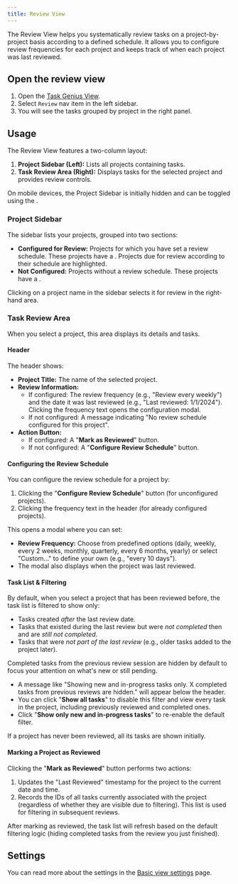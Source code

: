 ```yaml
---
title: Review View
---
```



The Review View helps you systematically review tasks on a project-by-project basis according to a defined schedule. It allows you to configure review frequencies for each project and keeps track of when each project was last reviewed.

<VersionCallout version="7.0.0" />

## Open the review view

1. Open the [Task Genius View](/docs/task-view).
2. Select `Review` nav item in the left sidebar.
3. You will see the tasks grouped by project in the right panel.

## Usage

The Review View features a two-column layout:

1.  **Project Sidebar (Left):** Lists all projects containing tasks.
2.  **Task Review Area (Right):** Displays tasks for the selected project and provides review controls.

On mobile devices, the Project Sidebar is initially hidden and can be toggled using the <SidebarIcon className="inline-block w-5 h-5" />.

### Project Sidebar

The sidebar lists your projects, grouped into two sections:

- **Configured for Review:** Projects for which you have set a review schedule. These projects have a <FolderCheckIcon className="inline-block w-5 h-5" />. Projects due for review according to their schedule are highlighted.
- **Not Configured:** Projects without a review schedule. These projects have a <FolderIcon className="inline-block w-5 h-5" />.

Clicking on a project name in the sidebar selects it for review in the right-hand area.

### Task Review Area

When you select a project, this area displays its details and tasks.

#### Header

The header shows:

- **Project Title:** The name of the selected project.
- **Review Information:**
  - If configured: The review frequency (e.g., "Review every weekly") and the date it was last reviewed (e.g., "Last reviewed: 1/1/2024"). Clicking the frequency text opens the configuration modal.
  - If not configured: A message indicating "No review schedule configured for this project".
- **Action Button:**
  - If configured: A "**Mark as Reviewed**" button.
  - If not configured: A "**Configure Review Schedule**" button.

#### Configuring the Review Schedule

You can configure the review schedule for a project by:

1.  Clicking the "**Configure Review Schedule**" button (for unconfigured projects).
2.  Clicking the frequency text in the header (for already configured projects).

This opens a modal where you can set:

- **Review Frequency:** Choose from predefined options (daily, weekly, every 2 weeks, monthly, quarterly, every 6 months, yearly) or select "Custom..." to define your own (e.g., "every 10 days").
- The modal also displays when the project was last reviewed.

#### Task List & Filtering

By default, when you select a project that has been reviewed before, the task list is filtered to show only:

- Tasks created _after_ the last review date.
- Tasks that existed during the last review but were _not completed_ then and are _still not completed_.
- Tasks that were _not part of the last review_ (e.g., older tasks added to the project later).

Completed tasks from the previous review session are hidden by default to focus your attention on what's new or still pending.

- A message like "Showing new and in-progress tasks only. X completed tasks from previous reviews are hidden." will appear below the header.
- You can click "**Show all tasks**" to disable this filter and view every task in the project, including previously reviewed and completed ones.
- Click "**Show only new and in-progress tasks**" to re-enable the default filter.

If a project has never been reviewed, all its tasks are shown initially.

#### Marking a Project as Reviewed

Clicking the "**Mark as Reviewed**" button performs two actions:

1.  Updates the "Last Reviewed" timestamp for the project to the current date and time.
2.  Records the IDs of all tasks currently associated with the project (regardless of whether they are visible due to filtering). This list is used for filtering in subsequent reviews.

After marking as reviewed, the task list will refresh based on the default filtering logic (hiding completed tasks from the review you just finished).

## Settings

You can read more about the settings in the [Basic view settings](/docs/task-view/basic-view-settings#basic-settings) page.
